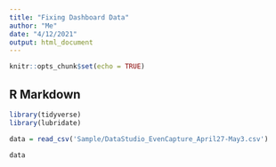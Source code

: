 ```yaml
---
title: "Fixing Dashboard Data"
author: "Me"
date: "4/12/2021"
output: html_document
---
```


```r
knitr::opts_chunk$set(echo = TRUE)
```

## R Markdown

```r
library(tidyverse)
library(lubridate)
```


```r
data = read_csv('Sample/DataStudio_EvenCapture_April27-May3.csv')
```

```r
data
```

